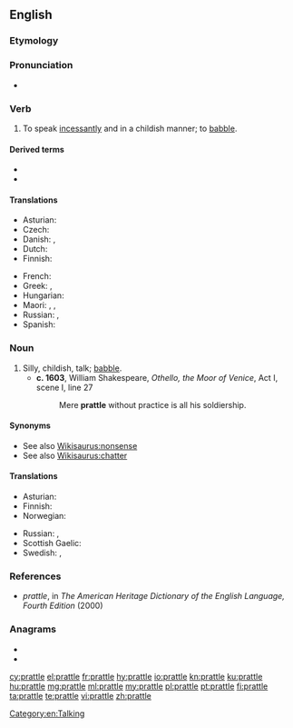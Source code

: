 ==English==

===Etymology===
{{suffix|prate|le|gloss2=early modern English frequentative suffix|lang=en}}

===Pronunciation===
* {{rhymes|ætəl|lang=en}}

===Verb===
{{en-verb|prattl}}

# {{lb|en|ambitransitive}} To speak [[incessantly]] and in a childish manner; to [[babble]].

====Derived terms====
* {{l|en|prattler}}
* {{l|en|prattlingly}}

====Translations====
{{trans-top|to talk incessantly; to babble}}
* Asturian: {{t|ast|esbabayar}}
* Czech: {{t+|cs|plkat}}
* Danish: {{t|da|plapre}}, {{t|da|pludre}}
* Dutch: {{t+|nl|ratelen}}
* Finnish: {{t|fi|pälättää}}
{{trans-mid}}
* French: {{t+|fr|bavarder}}
* Greek: {{t+|el|φλυαρώ}}, {{t+|el|κελαηδώ}}
* Hungarian: {{t+|hu|csacsog}}
* Maori: {{t|mi|pahupahu}}, {{t|mi|hautete}}, {{t|mi|hote}}
* Russian: {{t+|ru|лепета́ть|impf}}, {{t+|ru|болта́ть|impf}}
* Spanish: {{t+|es|parlotear}}
{{trans-bottom}}

===Noun===
{{en-noun|-}}

# Silly, childish, talk; [[babble]].
#* '''c. 1603''', William Shakespeare, ''Othello, the Moor of Venice'', Act I, scene I, line 27
#*: Mere '''prattle''' without practice is all his soldiership.

====Synonyms====
* See also [[Wikisaurus:nonsense]]
* See also [[Wikisaurus:chatter]]

====Translations====
{{trans-top|babble}}
* Asturian: {{t|ast|esbabaye|m}}
* Finnish: {{t+|fi|pälätys}}
* Norwegian: {{t+|no|bable}}
{{trans-mid}}
* Russian: {{t+|ru|ле́пет|m}}, {{t+|ru|болтовня́|f}}
* Scottish Gaelic: {{t|gd|goileam|m}}
* Swedish: {{t+|sv|pladder}}, {{t+|sv|joller}}
{{trans-bottom}}

===References===
* ''prattle'', in ''The American Heritage Dictionary of the English Language, Fourth Edition'' (2000)

===Anagrams===
* {{l|en|partlet}}
* {{l|en|platter}}

[[Category:en:Talking]]

[[cy:prattle]]
[[el:prattle]]
[[fr:prattle]]
[[hy:prattle]]
[[io:prattle]]
[[kn:prattle]]
[[ku:prattle]]
[[hu:prattle]]
[[mg:prattle]]
[[ml:prattle]]
[[my:prattle]]
[[pl:prattle]]
[[pt:prattle]]
[[fi:prattle]]
[[ta:prattle]]
[[te:prattle]]
[[vi:prattle]]
[[zh:prattle]]